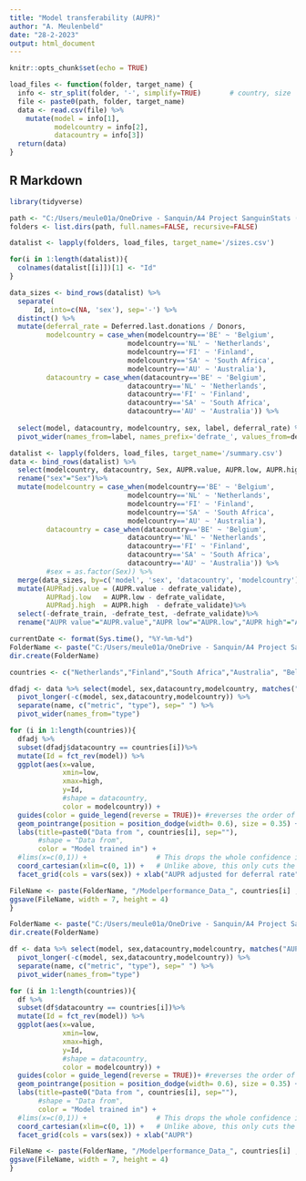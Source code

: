 ---
title: "Model transferability (AUPR)"
author: "A. Meulenbeld"
date: "28-2-2023"
output: html_document
---

```{r setup, include=FALSE}
knitr::opts_chunk$set(echo = TRUE)

load_files <- function(folder, target_name) {
  info <- str_split(folder, '-', simplify=TRUE)       # country, size
  file <- paste0(path, folder, target_name)
  data <- read.csv(file) %>%
    mutate(model = info[1],
           modelcountry = info[2],
           datacountry = info[3])
  return(data)
}
```

## R Markdown

```{r setup}
library(tidyverse)
```

```{r load models and data}
path <- "C:/Users/meule01a/OneDrive - Sanquin/A4 Project SanguinStats (OD)/07 Resultaten/20230301 SanguinStats results overview/results/"
folders <- list.dirs(path, full.names=FALSE, recursive=FALSE)

datalist <- lapply(folders, load_files, target_name='/sizes.csv')

for(i in 1:length(datalist)){
  colnames(datalist[[i]])[1] <- "Id"
}

data_sizes <- bind_rows(datalist) %>%
  separate(
      Id, into=c(NA, 'sex'), sep='-') %>%
  distinct() %>%
  mutate(deferral_rate = Deferred.last.donations / Donors,
         modelcountry = case_when(modelcountry=='BE' ~ 'Belgium',
                             modelcountry=='NL' ~ 'Netherlands',
                             modelcountry=='FI' ~ 'Finland',
                             modelcountry=='SA' ~ 'South Africa',
                             modelcountry=='AU' ~ 'Australia'),
         datacountry = case_when(datacountry=='BE' ~ 'Belgium',
                             datacountry=='NL' ~ 'Netherlands',
                             datacountry=='FI' ~ 'Finland',
                             datacountry=='SA' ~ 'South Africa',
                             datacountry=='AU' ~ 'Australia')) %>%
  
  select(model, datacountry, modelcountry, sex, label, deferral_rate) %>%
  pivot_wider(names_from=label, names_prefix='defrate_', values_from=deferral_rate)

datalist <- lapply(folders, load_files, target_name='/summary.csv')
data <- bind_rows(datalist) %>%
  select(modelcountry, datacountry, Sex, AUPR.value, AUPR.low, AUPR.high, model) %>%
  rename("sex"="Sex")%>%
  mutate(modelcountry = case_when(modelcountry=='BE' ~ 'Belgium',
                             modelcountry=='NL' ~ 'Netherlands',
                             modelcountry=='FI' ~ 'Finland',
                             modelcountry=='SA' ~ 'South Africa',
                             modelcountry=='AU' ~ 'Australia'),
         datacountry = case_when(datacountry=='BE' ~ 'Belgium',
                             datacountry=='NL' ~ 'Netherlands',
                             datacountry=='FI' ~ 'Finland',
                             datacountry=='SA' ~ 'South Africa',
                             datacountry=='AU' ~ 'Australia')) %>%
         #sex = as.factor(Sex)) %>%
  merge(data_sizes, by=c('model', 'sex', 'datacountry', 'modelcountry'), all.x=TRUE) %>%
  mutate(AUPRadj.value = (AUPR.value - defrate_validate),
         AUPRadj.low   = AUPR.low - defrate_validate,
         AUPRadj.high  = AUPR.high  - defrate_validate)%>%
  select(-defrate_train, -defrate_test, -defrate_validate)%>%
  rename("AUPR value"="AUPR.value","AUPR low"="AUPR.low","AUPR high"="AUPR.high","AUPRadj value"="AUPRadj.value","AUPRadj low"="AUPRadj.low","AUPRadj high"="AUPRadj.high")
```



```{r make figures}
currentDate <- format(Sys.time(), "%Y-%m-%d")
FolderName <- paste("C:/Users/meule01a/OneDrive - Sanquin/A4 Project SanguinStats (OD)/07 Resultaten/20230301 SanguinStats results overview/figures/", currentDate,"/AUPRadj",sep="")
dir.create(FolderName)

countries <- c("Netherlands","Finland","South Africa","Australia", "Belgium")

dfadj <- data %>% select(model, sex,datacountry,modelcountry, matches("AUPRadj")) %>%
  pivot_longer(-c(model, sex,datacountry,modelcountry)) %>%
  separate(name, c("metric", "type"), sep=" ") %>%
  pivot_wider(names_from="type")

for (i in 1:length(countries)){
  dfadj %>%
  subset(dfadj$datacountry == countries[i])%>%
  mutate(Id = fct_rev(model)) %>%
  ggplot(aes(x=value, 
             xmin=low, 
             xmax=high, 
             y=Id, 
             #shape = datacountry, 
             color = modelcountry)) +
  guides(color = guide_legend(reverse = TRUE))+ #reverses the order of the legend, because apparently it is not displayed in the same order as the countries in the plot
  geom_pointrange(position = position_dodge(width= 0.6), size = 0.35) +
  labs(title=paste0("Data from ", countries[i], sep=""),  
       #shape = "Data from",
       color = "Model trained in") +
  #lims(x=c(0,1)) +                 # This drops the whole confidence interval if it is party outside limits
  coord_cartesian(xlim=c(0, 1)) +   # Unlike above, this only cuts the interval instead of dropping
  facet_grid(cols = vars(sex)) + xlab("AUPR adjusted for deferral rate")

FileName <- paste(FolderName, "/Modelperformance_Data_", countries[i] ,".png",sep="")
ggsave(FileName, width = 7, height = 4)
}

FolderName <- paste("C:/Users/meule01a/OneDrive - Sanquin/A4 Project SanguinStats (OD)/07 Resultaten/20230301 SanguinStats results overview/figures/", currentDate,"/AUPR",sep="")
dir.create(FolderName)

df <- data %>% select(model, sex,datacountry,modelcountry, matches("AUPR ")) %>%
  pivot_longer(-c(model, sex,datacountry,modelcountry)) %>%
  separate(name, c("metric", "type"), sep=" ") %>%
  pivot_wider(names_from="type")

for (i in 1:length(countries)){
  df %>%
  subset(df$datacountry == countries[i])%>%
  mutate(Id = fct_rev(model)) %>%
  ggplot(aes(x=value, 
             xmin=low, 
             xmax=high, 
             y=Id, 
             #shape = datacountry, 
             color = modelcountry)) +
  guides(color = guide_legend(reverse = TRUE))+ #reverses the order of the legend, because apparently it is not displayed in the same order as the countries in the plot
  geom_pointrange(position = position_dodge(width= 0.6), size = 0.35) +
  labs(title=paste0("Data from ", countries[i], sep=""),  
       #shape = "Data from",
       color = "Model trained in") +
  #lims(x=c(0,1)) +                 # This drops the whole confidence interval if it is party outside limits
  coord_cartesian(xlim=c(0, 1)) +   # Unlike above, this only cuts the interval instead of dropping
  facet_grid(cols = vars(sex)) + xlab("AUPR")

FileName <- paste(FolderName, "/Modelperformance_Data_", countries[i] ,".png",sep="")
ggsave(FileName, width = 7, height = 4)
}
```
